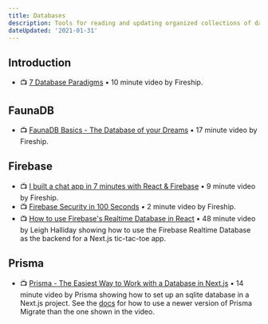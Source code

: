 ```yaml
---
title: Databases
description: Tools for reading and updating organized collections of data.
dateUpdated: '2021-01-31'
---
```


## Introduction

- 📺 [7 Database Paradigms](https://m.youtube.com/watch?v=W2Z7fbCLSTw) • 10 minute video by Fireship.

## FaunaDB

- 📺 [FaunaDB Basics - The Database of your Dreams](https://m.youtube.com/watch?v=2CipVwISumA) • 17 minute video by Fireship.

## Firebase

- 📺 [I built a chat app in 7 minutes with React & Firebase](https://m.youtube.com/watch?v=zQyrwxMPm88) • 9 minute video by Fireship.
- 📺 [Firebase Security in 100 Seconds](https://m.youtube.com/watch?v=sw1Uy3zwsLs) • 2 minute video by Fireship.
- 📺 [How to use Firebase's Realtime Database in React](https://m.youtube.com/watch?v=P-XNZdKQUR0) • 48 minute video by Leigh Halliday showing how to use the Firebase Realtime Database as the backend for a Next.js tic-tac-toe app.

## Prisma

- 📺 [Prisma - The Easiest Way to Work with a Database in Next.js](https://m.youtube.com/watch?v=lF8DV_ICIpY) • 14 minute video by Prisma showing how to set up an sqlite database in a Next.js project. See the [docs](https://www.prisma.io/docs/concepts/components/prisma-migrate) for how to use a newer version of Prisma Migrate than the one shown in the video.
